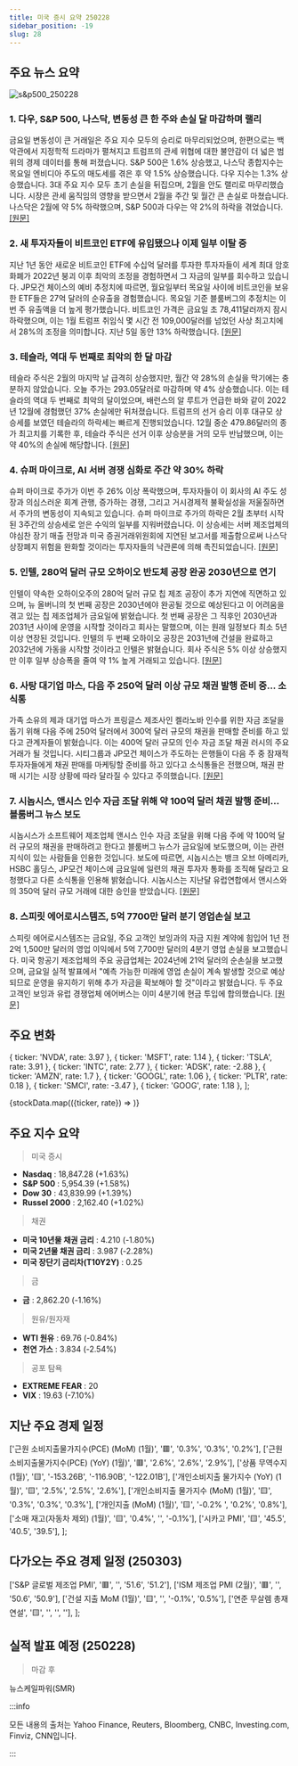 ```yaml
---
title: 미국 증시 요약 250228
sidebar_position: -19
slug: 28
---
```


## 주요 뉴스 요약

![s&p500_250228](/map/250228.png)

### 1. **다우, S&P 500, 나스닥, 변동성 큰 한 주와 손실 달 마감하며 랠리**

금요일 변동성이 큰 거래일은 주요 지수 모두의 승리로 마무리되었으며, 한편으로는 백악관에서 지정학적 드라마가 펼쳐지고 트럼프의 관세 위협에 대한 불안감이 더 넓은 범위의 경제 데이터를 통해 퍼졌습니다. S&P 500은 1.6% 상승했고, 나스닥 종합지수는 목요일 엔비디아 주도의 매도세를 겪은 후 약 1.5% 상승했습니다. 다우 지수는 1.3% 상승했습니다. 3대 주요 지수 모두 초기 손실을 뒤집으며, 2월을 안도 랠리로 마무리했습니다. 시장은 관세 움직임의 영향을 받으면서 2월을 주간 및 월간 큰 손실로 마쳤습니다. 나스닥은 2월에 약 5% 하락했으며, S&P 500과 다우는 약 2%의 하락을 겪었습니다. [[원문]](https://finance.yahoo.com/news/live/stock-market-today-dow-sp-500-nasdaq-rally-to-cap-volatile-week-losing-month-143154388.html)

### 2. **새 투자자들이 비트코인 ETF에 유입됐으나 이제 일부 이탈 중**

지난 1년 동안 새로운 비트코인 ETF에 수십억 달러를 투자한 투자자들이 세계 최대 암호화폐가 2022년 붕괴 이후 최악의 조정을 경험하면서 그 자금의 일부를 회수하고 있습니다. JP모건 체이스의 예비 추정치에 따르면, 월요일부터 목요일 사이에 비트코인을 보유한 ETF들은 27억 달러의 순유출을 경험했습니다. 목요일 기준 블룸버그의 추정치는 이번 주 유출액을 더 높게 평가했습니다. 비트코인 가격은 금요일 초 78,411달러까지 잠시 하락했으며, 이는 1월 트럼프 취임식 몇 시간 전 109,000달러를 넘었던 사상 최고치에서 28%의 조정을 의미합니다. 지난 5일 동안 13% 하락했습니다. [[원문]](https://finance.yahoo.com/news/new-investors-pumped-up-bitcoin-etfs-now-some-are-exiting-174819221.html)

### 3. **테슬라, 역대 두 번째로 최악의 한 달 마감**

테슬라 주식은 2월의 마지막 날 급격히 상승했지만, 월간 약 28%의 손실을 막기에는 충분하지 않았습니다. 오늘 주가는 293.05달러로 마감하며 약 4% 상승했습니다. 이는 테슬라의 역대 두 번째로 최악의 달이었으며, 배런스의 알 루트가 언급한 바와 같이 2022년 12월에 경험했던 37% 손실에만 뒤처졌습니다. 트럼프의 선거 승리 이후 대규모 상승세를 보였던 테슬라의 하락세는 빠르게 진행되었습니다. 12월 중순 479.86달러의 종가 최고치를 기록한 후, 테슬라 주식은 선거 이후 상승분을 거의 모두 반납했으며, 이는 약 40%의 손실에 해당합니다. [[원문]](https://finance.yahoo.com/news/tesla-just-wrapped-up-its-second-worst-month-ever-210850281.html)

### 4. **슈퍼 마이크로, AI 서버 경쟁 심화로 주간 약 30% 하락**

슈퍼 마이크로 주가가 이번 주 26% 이상 폭락했으며, 투자자들이 이 회사의 AI 주도 성장과 의심스러운 회계 관행, 증가하는 경쟁, 그리고 거시경제적 불확실성을 저울질하면서 주가의 변동성이 지속되고 있습니다. 슈퍼 마이크로 주가의 하락은 2월 초부터 시작된 3주간의 상승세로 얻은 수익의 일부를 지워버렸습니다. 이 상승세는 서버 제조업체의 야심찬 장기 매출 전망과 미국 증권거래위원회에 지연된 보고서를 제출함으로써 나스닥 상장폐지 위험을 완화할 것이라는 투자자들의 낙관론에 의해 촉진되었습니다. [[원문]](https://finance.yahoo.com/news/super-micro-stock-sees-nearly-30-weekly-loss-as-ai-server-competition-mounts-190707076.html)

### 5. **인텔, 280억 달러 규모 오하이오 반도체 공장 완공 2030년으로 연기**

인텔이 약속한 오하이오주의 280억 달러 규모 칩 제조 공장이 추가 지연에 직면하고 있으며, 뉴 올버니의 첫 번째 공장은 2030년에야 완공될 것으로 예상된다고 이 어려움을 겪고 있는 칩 제조업체가 금요일에 밝혔습니다. 첫 번째 공장은 그 직후인 2030년과 2031년 사이에 운영을 시작할 것이라고 회사는 말했으며, 이는 원래 일정보다 최소 5년 이상 연장된 것입니다. 인텔의 두 번째 오하이오 공장은 2031년에 건설을 완료하고 2032년에 가동을 시작할 것이라고 인텔은 밝혔습니다. 회사 주식은 5% 이상 상승했지만 이후 일부 상승폭을 줄여 약 1% 높게 거래되고 있습니다. [[원문]](https://www.reuters.com/technology/intel-delays-28-billion-ohio-chip-factory-2030-local-media-reports-2025-02-28/)

### 6. **사탕 대기업 마스, 다음 주 250억 달러 이상 규모 채권 발행 준비 중... 소식통**

가족 소유의 제과 대기업 마스가 프링글스 제조사인 켈라노바 인수를 위한 자금 조달을 돕기 위해 다음 주에 250억 달러에서 300억 달러 규모의 채권을 판매할 준비를 하고 있다고 관계자들이 밝혔습니다. 이는 400억 달러 규모의 인수 자금 조달 채권 러시의 주요 거래가 될 것입니다. 시티그룹과 JP모건 체이스가 주도하는 은행들이 다음 주 중 잠재적 투자자들에게 채권 판매를 마케팅할 준비를 하고 있다고 소식통들은 전했으며, 채권 판매 시기는 시장 상황에 따라 달라질 수 있다고 주의했습니다. [[원문]](https://www.reuters.com/markets/deals/mars-readying-over-25-billion-bond-sale-next-week-sources-say-2025-02-28/)

### 7. **시놉시스, 앤시스 인수 자금 조달 위해 약 100억 달러 채권 발행 준비... 블룸버그 뉴스 보도**

시놉시스가 소프트웨어 제조업체 앤시스 인수 자금 조달을 위해 다음 주에 약 100억 달러 규모의 채권을 판매하려고 한다고 블룸버그 뉴스가 금요일에 보도했으며, 이는 관련 지식이 있는 사람들을 인용한 것입니다. 보도에 따르면, 시놉시스는 뱅크 오브 아메리카, HSBC 홀딩스, JP모건 체이스에 금요일에 일련의 채권 투자자 통화를 조직해 달라고 요청했다고 다른 소식통을 인용해 밝혔습니다. 시놉시스는 지난달 유럽연합에서 앤시스와의 350억 달러 규모 거래에 대한 승인을 받았습니다. [[원문]](https://www.reuters.com/markets/deals/synopsys-prepares-about-10-billion-bond-sale-finance-ansys-deal-bloomberg-news-2025-02-28/)

### 8. **스피릿 에어로시스템즈, 5억 7700만 달러 분기 영업손실 보고**

스피릿 에어로시스템즈는 금요일, 주요 고객인 보잉과의 자금 지원 계약에 힘입어 1년 전 2억 1,500만 달러의 영업 이익에서 5억 7,700만 달러의 4분기 영업 손실을 보고했습니다. 미국 항공기 제조업체의 주요 공급업체는 2024년에 21억 달러의 순손실을 보고했으며, 금요일 실적 발표에서 "예측 가능한 미래에 영업 손실이 계속 발생할 것으로 예상되므로 운영을 유지하기 위해 추가 자금을 확보해야 할 것"이라고 밝혔습니다. 두 주요 고객인 보잉과 유럽 경쟁업체 에어버스는 이미 4분기에 현금 투입에 합의했습니다. [[원문]](https://www.reuters.com/business/aerospace-defense/spirit-aerosystems-reports-577-million-quarterly-operating-loss-2025-02-28/)

## 주요 변화

  { ticker: 'NVDA', rate: 3.97 },
  { ticker: 'MSFT', rate: 1.14 },
  { ticker: 'TSLA', rate: 3.91 },
  { ticker: 'INTC', rate: 2.77 },
  { ticker: 'ADSK', rate: -2.88 },
  { ticker: 'AMZN', rate: 1.7 },
  { ticker: 'GOOGL', rate: 1.06 },
  { ticker: 'PLTR', rate: 0.18 },
  { ticker: 'SMCI', rate: -3.47 },
  { ticker: 'GOOG', rate: 1.18 },
];

{stockData.map(({ticker, rate}) => <StockCardMini key={ticker} ticker={ticker} rate={rate}></StockCardMini>)}

## 주요 지수 요약

> 미국 증시

- **Nasdaq** : 18,847.28 (+1.63%)
- **S&P 500** : 5,954.39 (+1.58%)
- **Dow 30** : 43,839.99 (+1.39%)
- **Russel 2000** : 2,162.40 (+1.02%)

> 채권

- **미국 10년물 채권 금리** : 4.210 (-1.80%)
- **미국 2년물 채권 금리** : 3.987 (-2.28%)
- **미국 장단기 금리차(T10Y2Y)** : 0.25

> 금

- **금** : 2,862.20 (-1.16%)

> 원유/원자재

- **WTI 원유** : 69.76 (-0.84%)
- **천연 가스** : 3.834 (-2.54%)

> 공포 탐욕

- **EXTREME FEAR** : 20
- **VIX** : 19.63 (-7.10%)

## 지난 주요 경제 일정

  ['근원 소비지출물가지수(PCE) (MoM) (1월)', '🟥', '0.3%', '0.3%', '0.2%'],
  ['근원 소비지출물가지수(PCE) (YoY) (1월)', '🟥', '2.6%', '2.6%', '2.9%'],
  ['상품 무역수지 (1월)', '🟨', '-153.26B', '-116.90B', '-122.01B'],
  ['개인소비지출 물가지수 (YoY) (1월)', '🟨', '2.5%', '2.5%', '2.6%'],
  ['개인소비지출 물가지수 (MoM) (1월)', '🟨', '0.3%', '0.3%', '0.3%'],
  ['개인지출 (MoM) (1월)', '🟨', '-0.2%	', '0.2%', '0.8%'],
  ['소매 재고(자동차 제외) (1월)', '🟨', '0.4%', '', '-0.1%'],
  ['시카고 PMI', '🟨', '45.5', '40.5', '39.5'],
];

<EconomicCalendar data={eventsData} />

## 다가오는 주요 경제 일정 (250303)

  ['S&P 글로벌 제조업 PMI', '🟥', '', '51.6', '51.2'],
  ['ISM 제조업 PMI (2월)', '🟥', '', '50.6', '50.9'],
  ['건설 지출 MoM (1월)', '🟨', '', '-0.1%', '0.5%'],
  ['연준 무살렘 총재 연설', '🟨', '', '', ''],
];

<EconomicCalendar data={nextEventsData} />

## 실적 발표 예정 (250228)

> 마감 후

뉴스케일파워(SMR)

:::info

모든 내용의 출처는 Yahoo Finance, Reuters, Bloomberg, CNBC, Investing.com, Finviz, CNN입니다.

:::
